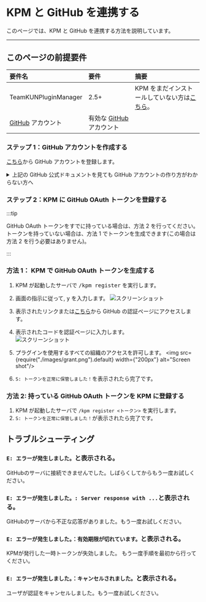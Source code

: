 # KPM と GitHub を連携する

このページでは、KPM と GitHub を連携する方法を説明しています。

---

## このページの前提要件

| 要件名 | 要件 | 摘要 |
| :--- | :-- | :---- |
| TeamKUNPluginManager | 2.5+ | KPM をまだインストールしていない方は[こちら](/docs/use-kpm/getting-started/install.mdx)。 |
| [GitHub](https://www.github.com) アカウント | 有効な [GitHub](https://www.github.com) アカウント |  |


### ステップ 1：GitHub アカウントを作成する

[こちら](https://docs.github.com/ja/get-started/signing-up-for-github/signing-up-for-a-new-github-account)から GitHub アカウントを登録します。

<details>
    <summary>上記の GitHub 公式ドキュメントを見ても GitHub アカウントの作り方がわからない方へ</summary>

[Google](https://www.google.com) で物事を検索する力をつけましょう！ 
基本的に [Google](https://www.google.co.jp) は安全で、あなたの味方です。  
あなたがサーバ管理初心者でも、またそうでなくても、[Google](https://www.google.it/) はあなたをあらゆる面でサポートします。  
まずは [Google](https://www.google.jp)で「GitHub 登録方法」で検索してみましょう。

:::tip

検索クエリを入力するのが面倒くさい怠惰な人用に\*\*[一瞬で検索できるリンク](https://letmegooglethat.com/?q=GitHub+%E7%99%BB%E9%8C%B2%E6%96%B9%E6%B3%95)\*\*を用意しました！
[Google](https://www.google.com.hk/?hl=ja) で検索をするためにあなたを導いてくれます。画面上の矢印と文字と [Google](https://www.google.com/search?q=%E3%82%B0%E3%83%BC%E3%82%B0%E3%83%AB) に従いましょう。

:::

</details>

### ステップ 2：KPM に GitHub OAuth トークンを登録する

:::tip

GitHub OAuth トークンをすでに持っている場合は、方法 2 を行ってください。
トークンを持っていない場合は、方法 1 でトークンを生成できます(この場合は方法 2 を行う必要はありません)。

:::

### 方法 1： KPM で GitHub OAuth トークンを生成する

1. KPM が起動したサーバで <kbd>/kpm register</kbd> を実行します。
2. 画面の指示に従って, <kbd>y</kbd> を入力します。
  ![スクリーンショット](images/confirm.png)
3. 表示されたリンクまたは[こちら](https://www.github.com/login/device)から GitHub の認証ページにアクセスします。
4. 表示されたコードを認証ページに入力します。  
  ![スクリーンショット](images/confirm.png)
5. プラグインを使用するすべての組織のアクセスを許可します。
  <img src={require("./images/grant.png").default} width={"200px"}  alt="Screen shot"/>

6. `S: トークンを正常に保管しました！`を表示されたら完了です。

### 方法 2: 持っている GitHub OAuth トークンを KPM に登録する

1. KPM が起動したサーバで `/kpm register <トークン>` を実行します。
2. `S: トークンを正常に保管しました！`が表示されたら完了です。

## トラブルシューティング

### `E: エラーが発生しました。`と表示される。

GitHubのサーバに接続できませんでした。しばらくしてからもう一度お試しください。

### `E: エラーが発生しました。: Server response with ...`と表示される。

GitHubのサーバから不正な応答がありました。もう一度お試しください。

### `E: エラーが発生しました。：有効期限が切れています。`と表示される。

KPMが発行した一時トークンが失効しました。 もう一度手順を最初から行ってください。

### `E: エラーが発生しました。：キャンセルされました。`と表示される。

ユーザが認証をキャンセルしました。もう一度お試しください。

